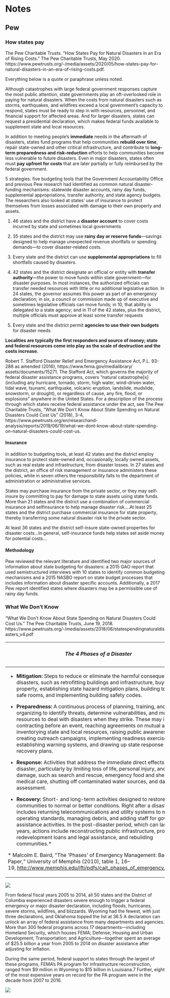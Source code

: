 # Notes

## Pew

### How states pay

The Pew Charitable Trusts. "How States Pay for Natural Disasters in an Era of Rising Costs." The Pew Charitable Trusts, May 2020. https://www.pewtrusts.org/-/media/assets/2020/05/how-states-pay-for-natural-disasters-in-an-era-of-rising-costs.pdf.

Everything below is a quote or paraphrase unless noted.

Although catastrophes with large federal government responses capture the most public attention, state governments play an oft-overlooked role in paying for natural disasters. When the costs from natural disasters such as storms, earthquakes, and wildfires exceed a local government's capacity to respond, states must be ready to step in with resources, personnel, and financial support for affected areas. And for larger disasters, states can request a presidential declaration, which makes federal funds available to supplement state and local resources.

In addition to meeting people's **immediate** needs in the aftermath of disasters, states fund programs that help communities **rebuild over time**, repair state-owned and other critical infrastructure, and contribute to **long-term preparedness and risk-reduction** efforts to help communities become less vulnerable to future disasters. Even in major disasters, states often must **pay upfront for costs** that are later partially or fully reimbursed by the federal government.

5 strategies: five budgeting tools that the Government Accountability Office and previous Pew research had identified as common natural disaster-funding mechanisms: statewide disaster accounts, rainy day funds, supplemental appropriations, transfer authority, and state agency budgets. The researchers also looked at states' use of insurance to protect themselves from losses associated with damage to their own property and assets.

1.  46 states and the district have a **disaster account** to cover costs incurred by state and sometimes local governments

2.  35 states and the district may use **rainy day or reserve funds**---savings designed to help manage unexpected revenue shortfalls or spending demands---to cover disaster-related costs.

3.  Every state and the district can use **supplemental appropriations** to fill shortfalls caused by disasters.

4.  42 states and the district designate an official or entity with **transfer authority**---the power to move funds within state government---for disaster purposes. In most instances, the authorized officials can transfer needed resources with little or no additional legislative action. In 24 states, the governor assumes this power as part of an emergency declaration; in six, a council or commission made up of executive and sometimes legislative officials can move funds; in 10, that ability is delegated to a state agency; and in 11 of the 42 states, plus the district, multiple officials must approve at least some transfer requests

5.  Every state and the district permit **agencies to use their own budgets** for disaster needs

**Localities are typically the first responders and source of money; state and federal resources come into play as the scale of destruction and the costs increase.**

Robert T. Stafford Disaster Relief and Emergency Assistance Act, P.L. 93-288 as amended (2016), https://www.fema.gov/medialibrary/ assets/documents/15271. The Stafford Act, which governs the majority of federal disaster assistance programs, covers "natural catastrophe\[s\] (including any hurricane, tornado, storm, high water, wind-driven water, tidal wave, tsunami, earthquake, volcanic eruption, landslide, mudslide, snowstorm, or drought), or regardless of cause, any fire, flood, or explosions" anywhere in the United States. For a description of the process through which states receive federal assistance under the act, see The Pew Charitable Trusts, "What We Don't Know About State Spending on Natural Disasters Could Cost Us" (2018), 3-4, https://www.pewtrusts.org/en/researchand- analysis/reports/2018/06/19/what-we-dont-know-about-state-spending-on-natural-disasters-could-cost-us.

#### Insurance

In addition to budgeting tools, at least 42 states and the district employ insurance to protect state-owned and, occasionally, locally owned assets, such as real estate and infrastructure, from disaster losses. In 27 states and the district, an office of risk management or insurance administers these policies, while in seven others the responsibility falls to the department of administration or administrative services.

States may purchase insurance from the private sector, or they may self-insure by committing to pay for damage to state assets using state funds. More than 21 states and the district use a combination of commercial insurance and selfinsurance to help manage disaster risk....At least 25 states and the district purchase commercial insurance for state property, thereby transferring some natural disaster risk to the private sector.

At least 36 states and the district self-insure state-owned properties for disaster costs...In general, self-insurance funds help states set aside money for potential costs...

#### Methodology

Pew reviewed the relevant literature and identified two major sources of information about state budgeting for disasters: a 2015 GAO report that used semistructured interviews with 10 states to identify common budgeting mechanisms and a 2015 NASBO report on state budget processes that includes information about disaster specific accounts. Additionally, a 2017 Pew report identified states where disasters may be a permissible use of rainy day funds.

### What We Don't Know

"What We Don't Know About State Spending on Natural Disasters Could Cost Us." The Pew Charitable Trusts, June 19, 2018. https://www.pewtrusts.org/-/media/assets/2018/06/statespendingnaturaldisasters_v4.pdf

+---------------------------------------------------------------------------------------------------------------------------------------------------------------------------------------------------------------------------------------------------------------------------------------------------------------------------------------------------------------------------------------------------------------------------------------------------------------------------------------------------------------------+
| ##### The 4 Phases of a Disaster                                                                                                                                                                                                                                                                                                                                                                                                                                                                                    |
+=====================================================================================================================================================================================================================================================================================================================================================================================================================================================================================================================+
| -   **Mitigation:** Steps to reduce or eliminate the harmful consequences of disasters, such as retrofitting buildings and infrastructure, buying out property, establishing state hazard mitigation plans, building tornado safe rooms, and implementing building safety codes.                                                                                                                                                                                                                                    |
|                                                                                                                                                                                                                                                                                                                                                                                                                                                                                                                     |
| -   **Preparedness:** A continuous process of planning, training, and organizing to identify threats, determine vulnerabilities, and muster the resources to deal with disasters when they strike. These may include contracting before an event, reaching agreements on mutual aid, inventorying state and local resources, raising public awareness and creating outreach campaigns, implementing readiness exercises, establishing warning systems, and drawing up state response and recovery plans.            |
|                                                                                                                                                                                                                                                                                                                                                                                                                                                                                                                     |
| -   **Response:** Activities that address the immediate direct effects of a disaster, particularly by limiting loss of life, personal injury, and property damage, such as search and rescue, emergency food and shelter, medical care, shutting off contaminated water sources, and damage assessment.                                                                                                                                                                                                             |
|                                                                                                                                                                                                                                                                                                                                                                                                                                                                                                                     |
| -   **Recovery:** Short- and long-term activities designed to restore communities to normal or better conditions. Right after a disaster, this includes returning telecommunications and utility systems to minimum operating standards, managing debris, and adding staff for government assistance activities. In the post-disaster period, which can last several years, actions include reconstructing public infrastructure, providing redevelopment loans and legal assistance, and rebuilding communities.\* |
|                                                                                                                                                                                                                                                                                                                                                                                                                                                                                                                     |
| \* Malcolm E. Baird, \"The \'Phases\' of Emergency Management: Background Paper,\" University of Memphis (2010), table 1, 16--19, <http://www.memphis.edu/ifti/pdfs/cait_phases_of_emergency_mngt.pdf>.                                                                                                                                                                                                                                                                                                             |
+---------------------------------------------------------------------------------------------------------------------------------------------------------------------------------------------------------------------------------------------------------------------------------------------------------------------------------------------------------------------------------------------------------------------------------------------------------------------------------------------------------------------+

![](images/image-1785572546.png)

From federal fiscal years 2005 to 2014, all 50 states and the District of Columbia experienced disasters severe enough to trigger a federal emergency or major disaster declaration, including floods, hurricanes, severe storms, wildfires, and blizzards. Wyoming had the fewest, with just three declarations, and Oklahoma topped the list at 36.5 A declaration can unlock an array of federal assistance from many departments and agencies. More than 300 federal programs across 17 departments---including Homeland Security, which houses FEMA; Defense; Housing and Urban Development; Transportation; and Agriculture---together spent an average of \$25.5 billion a year from 2005 to 2014 on disaster assistance after adjusting for inflation.

During the same period, federal support to states through the largest of these programs, FEMA's PA program for infrastructure reconstruction, ranged from \$9 million in Wyoming to \$15 billion in Louisiana.7 Further, eight of the most expensive years on record for the PA program were in the decade from 2007 to 2016.

![](images/image-381789249.png)
